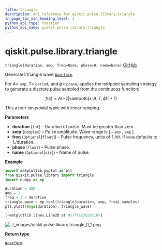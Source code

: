 ```yaml
---
title: triangle
description: API reference for qiskit.pulse.library.triangle
in_page_toc_min_heading_level: 1
python_api_type: function
python_api_name: qiskit.pulse.library.triangle
---
```


# qiskit.pulse.library.triangle

<span id="qiskit.pulse.library.triangle" />

`triangle(duration, amp, freq=None, phase=0, name=None)` [GitHub](https://github.com/qiskit/qiskit/tree/stable/0.22/qiskit/pulse/library/discrete.py "view source code")

Generates triangle wave [`Waveform`](qiskit.pulse.library.Waveform "qiskit.pulse.library.Waveform").

For $A=$ `amp`, $T=$ `period`, and $\phi=$ `phase`, applies the midpoint sampling strategy to generate a discrete pulse sampled from the continuous function:

$$
f(x) = A \left(-2\left|\text{sawtooth}(x, A, T, \phi)\right| + 1\right)
$$

This a non-sinusoidal wave with linear ramping.

**Parameters**

*   **duration** (`int`) – Duration of pulse. Must be greater than zero.
*   **amp** (`complex`) – Pulse amplitude. Wave range is $[-$ `amp` $,$ `amp` $]$.
*   **freq** (`Optional`\[`float`]) – Pulse frequency, units of 1./dt. If `None` defaults to 1./duration.
*   **phase** (`float`) – Pulse phase.
*   **name** (`Optional`\[`str`]) – Name of pulse.

**Example**

```python
import matplotlib.pyplot as plt
from qiskit.pulse.library import triangle
import numpy as np

duration = 100
amp = 1
freq = 1 / duration
triangle_wave = np.real(triangle(duration, amp, freq).samples)
plt.plot(range(duration), triangle_wave)
```

```python
[<matplotlib.lines.Line2D at 0x7ff1c5b58c10>]
```

![../\_images/qiskit.pulse.library.triangle\_0\_1.png](/images/api/qiskit/0.39/qiskit.pulse.library.triangle_0_1.png)

**Return type**

[`Waveform`](qiskit.pulse.library.Waveform "qiskit.pulse.library.waveform.Waveform")

